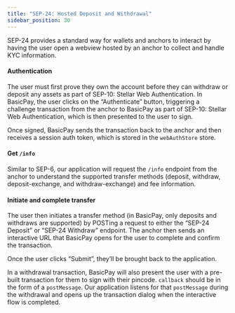 ```yaml
---
title: "SEP-24: Hosted Deposit and Withdrawal"
sidebar_position: 30
---
```


SEP-24 provides a standard way for wallets and anchors to interact by having the user open a webview hosted by an anchor to collect and handle KYC information.

#### Authentication

The user must first prove they own the account before they can withdraw or deposit any assets as part of SEP-10: Stellar Web Authentication. In BasicPay, the user clicks on the “Authenticate” button, triggering a challenge transaction from the anchor to BasicPay as part of SEP-10: Stellar Web Authentication, which is then presented to the user to sign.

Once signed, BasicPay sends the transaction back to the anchor and then receives a session auth token, which is stored in the `webAuthStore` store.

#### Get `/info`

Similar to SEP-6, our application will request the `/info` endpoint from the anchor to understand the supported transfer methods (deposit, withdraw, deposit-exchange, and withdraw-exchange) and fee information.

#### Initiate and complete transfer

The user then initiates a transfer method (in BasicPay, only deposits and withdraws are supported) by POSTing a request to either the “SEP-24 Deposit” or “SEP-24 Withdraw” endpoint. The anchor then sends an interactive URL that BasicPay opens for the user to complete and confirm the transaction.

Once the user clicks “Submit”, they’ll be brought back to the application.

In a withdrawal transaction, BasicPay will also present the user with a pre-built transaction for them to sign with their pincode. `callback` should be in the form of a `postMessage`. Our application listens for that `postMessage` during the withdrawal and opens up the transaction dialog when the interactive flow is completed.
